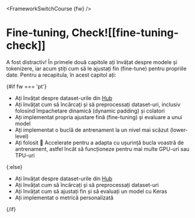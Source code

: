 <FrameworkSwitchCourse {fw} />

# Fine-tuning, Check![[fine-tuning-check]]

<CourseFloatingBanner
    chapter={3}
    classNames="absolute z-10 right-0 top-0"
/>

A fost distractiv! În primele două capitole ați învățat despre modele și tokenizere, iar acum știți cum să le ajustați fin (fine-tune) pentru propriile date. Pentru a recapitula, în acest capitol ați:

{#if fw === 'pt'}
* Ați învățat despre dataset-urile din [Hub](https://huggingface.co/datasets)
* Ați învățat cum să încărcați și să preprocessați dataset-uri, inclusiv folosind împachetare dinamică (dynamic padding) și colatori
* Ați implementat propria ajustare fină (fine-tuning) și evaluare a unui model
* Ați implementat o buclă de antrenament la un nivel mai scăzut (lower-level)
* Ați folosit 🤗 Accelerate pentru a adapta cu ușurință bucla voastră de antrenament, astfel încât să funcționeze pentru mai multe GPU-uri sau TPU-uri

{:else}
* Ați învățat despre dataset-urile din [Hub](https://huggingface.co/datasets)
* Ați învățat cum să încărcați și să preprocessați dataset-uri
* Ați învățat cum să ajustați fin și să evaluați un model cu Keras
* Ați implementat o metrică personalizată

{/if}
